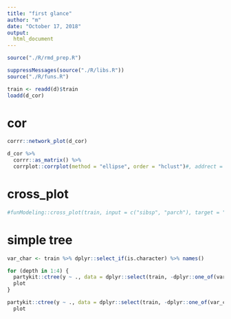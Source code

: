 ```yaml
---
title: "first glance"
author: "m"
date: "October 17, 2018"
output: 
  html_document
---
```


```r
source("./R/rmd_prep.R")
```


```r
suppressMessages(source("./R/libs.R"))
source("./R/funs.R")

train <- readd(d)$train
loadd(d_cor)
```

# cor

```r
corrr::network_plot(d_cor)

d_cor %>% 
  corrr::as_matrix() %>% 
  corrplot::corrplot(method = "ellipse", order = "hclust")#, addrect = integer
```

# cross_plot

```r
#funModeling::cross_plot(train, input = c("sibsp", "parch"), target = "y")
```

# simple tree

```r
var_char <- train %>% dplyr::select_if(is.character) %>% names()

for (depth in 1:4) {
  partykit::ctree(y ~ ., data = dplyr::select(train, -dplyr::one_of(var_char)), maxdepth = depth) %>% 
  plot
}

partykit::ctree(y ~ ., data = dplyr::select(train, -dplyr::one_of(var_char))) %>% 
  plot
```
